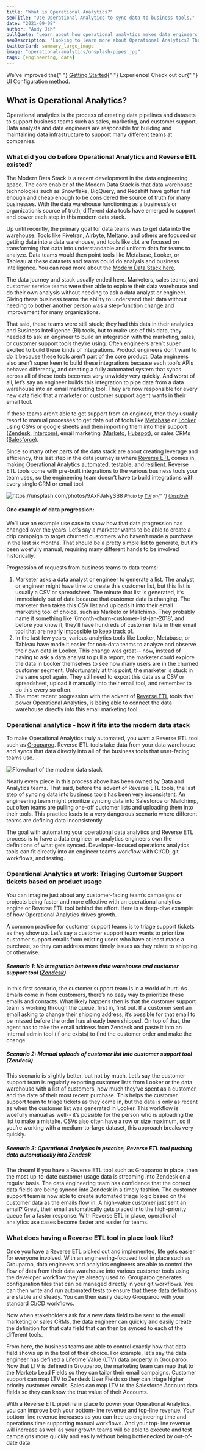 ```yaml
---
title: "What is Operational Analytics?"
seoTitle: "Use Operational Analytics to sync data to business tools."
date: "2021-09-08"
author: "Andy Jih"
pullQuote: "Learn about how operational analytics makes data engineers' lives easier while powering experimentation and growth for user-facing teams."
seoDescription: "Looking to learn more about Operational Analytics? The Grouparoo experts will walk you through the data integration concepts you should know. ✓ Start a free trial now!"
twitterCard: summary_large_image
image: "operational-analytics/unsplash-pipes.jpg"
tags: [engineering, data]
---
```


<Alert variant="warning">
  We've improved the{" "}
  <a href="https://www.grouparoo.com/docs/getting-started">Getting Started</a>{" "}
  Experience! Check out our{" "}
  <a href="https://www.grouparoo.com/docs/config">UI Configuration</a> method.
</Alert>

## What is Operational Analytics?

Operational analytics is the process of creating data pipelines and datasets to support business teams such as sales, marketing, and customer support. Data analysts and data engineers are responsible for building and maintaining data infrastructure to support many different teams at companies.

### What did you do before Operational Analytics and Reverse ETL existed?

The Modern Data Stack is a recent development in the data engineering space. The core enabler of the Modern Data Stack is that data warehouse technologies such as Snowflake, BigQuery, and Redshift have gotten fast enough and cheap enough to be considered the source of truth for many businesses. With the data warehouse functioning as a business’s or organization’s source of truth, different data tools have emerged to support and power each step in this modern data stack.

Up until recently, the primary goal for data teams was to get data into the warehouse. Tools like Fivetran, Airbyte, Meltano, and others are focused on getting data into a data warehouse, and tools like dbt are focused on transforming that data into understandable and uniform data for teams to analyze. Data teams would then point tools like Metabase, Looker, or Tableau at these datasets and teams could do analysis and business intelligence. You can read more about the [Modern Data Stack here](https://www.grouparoo.com/solutions/modern-data-stack).

The data journey and stack usually ended here. Marketers, sales teams, and customer service teams were then able to explore their data warehouse and do their own analysis without needing to ask a data analyst or engineer. Giving these business teams the ability to understand their data without needing to bother another person was a step-function change and improvement for many organizations.

That said, these teams were still stuck; they had this data in their analytics and Business Intelligence (BI) tools, but to make use of this data, they needed to ask an engineer to build an integration with the marketing, sales, or customer support tools they’re using. Often engineers aren’t super excited to build these kinds of integrations. Product engineers don’t want to do it because these tools aren’t part of the core product. Data engineers also aren’t super keen to build these integrations because each tool’s APIs behaves differently, and creating a fully automated system that syncs across all of these tools becomes very unwieldy very quickly. And worst of all, let’s say an engineer builds this integration to pipe data from a data warehouse into an email marketing tool. They are now responsible for every new data field that a marketer or customer support agent wants in their email tool.

If these teams aren’t able to get support from an engineer, then they usually resort to manual processes to get data out of tools like [Metabase](https://www.metabase.com/) or [Looker](https://looker.com/) using CSVs or google sheets and then importing them into their support ([Zendesk](https://www.zendesk.com/), [Intercom](https://www.intercom.com/)), email marketing ([Marketo](marketo.com), [Hubspot](https://www.hubspot.com/)), or sales CRMs ([Salesforce](https://www.salesforce.com/)).

Since so many other parts of the data stack are about creating leverage and efficiency, this last step in the data journey is where [Reverse ETL](https://www.grouparoo.com/solutions/reverse-etl) comes in, making Operational Analytics automated, testable, and resilient. Reverse ETL tools come with pre-built integrations to the various business tools your team uses, so the engineering team doesn’t have to build integrations with every single CRM or email tool.

<Image
  centered
  alt="https://unsplash.com/photos/9AxFJaNySB8"
  src="operational-analytics/unsplash-pipes.jpg"
  width={4060}
  height={3226}
/>
<small>
  <i>
    Photo by <a href="https://unsplash.com/@realaxer">T K</a> on{" "}
    <a href="https://unsplash.com/s/photos/pipelines">Unsplash</a>
  </i>
</small>

#### One example of data progression:

We’ll use an example use case to show how that data progression has changed over the years. Let’s say a marketer wants to be able to create a drip campaign to target churned customers who haven’t made a purchase in the last six months. That should be a pretty simple list to generate, but it’s been woefully manual, requiring many different hands to be involved historically.

Progression of requests from business teams to data teams:

1. Marketer asks a data analyst or engineer to generate a list. The analyst or engineer might have time to create this customer list, but this list is usually a CSV or spreadsheet. The minute that list is generated, it’s immediately out of date because that customer data is changing. The marketer then takes this CSV list and uploads it into their email marketing tool of choice, such as Marketo or Mailchimp. They probably name it something like ‘6month-churn-customer-list-jan-2018’, and before you know it, they’ll have hundreds of customer lists in their email tool that are nearly impossible to keep track of.
2. In the last few years, various analytics tools like Looker, Metabase, or Tableau have made it easier for non-data teams to analyze and observe their own data in Looker. This change was great-- now, instead of having to ask a data analyst to pull a report, the marketer could explore the data in Looker themselves to see how many users are in the churned customer segment. Unfortunately at this point, the marketer is stuck in the same spot again. They still need to export this data as a CSV or spreadsheet, upload it manually into their email tool, and remember to do this every so often.
3. The most recent progression with the advent of [Reverse ETL](https://www.grouparoo.com/solutions/reverse-etl) tools that power Operational Analytics, is being able to connect the data warehouse directly into this email marketing tool.

### Operational analytics - how it fits into the modern data stack

To make Operational Analytics truly automated, you want a Reverse ETL tool such as [Grouparoo](https://www.grouparoo.com/). Reverse ETL tools take data from your data warehouse and syncs that data directly into all of the business tools that user-facing teams use.

<Image
  centered
  alt="Flowchart of the modern data stack"
  src="operational-analytics/modern-data-stack.png"
  width={1015}
  height={456}
/>

Nearly every piece in this process above has been owned by Data and Analytics teams. That said, before the advent of Reverse ETL tools, the last step of syncing data into business tools has been very inconsistent. An engineering team might prioritize syncing data into Salesforce or Mailchimp, but often teams are pulling one-off customer lists and uploading them into their tools. This practice leads to a very dangerous scenario where different teams are defining data inconsistently.

The goal with automating your operational data analytics and Reverse ETL process is to have a data engineer or analytics engineers own the definitions of what gets synced. Developer-focused operations analytics tools can fit directly into an engineer team’s workflow with CI/CD, git workflows, and testing.

### Operational Analytics at work: Triaging Customer Support tickets based on product usage

You can imagine just about any customer-facing team’s campaigns or projects being faster and more effective with an operational analytics engine or Reverse ETL tool behind the effort. Here is a deep-dive example of how Operational Analytics drives growth.

A common practice for customer support teams is to triage support tickets as they show up. Let’s say a customer support team wants to prioritize customer support emails from existing users who have at least made a purchase, so they can address more timely issues as they relate to shipping or otherwise.

##### Scenario 1: No integration between data warehouse and customer support tool ([Zendesk](zendesk.com))

In this first scenario, the customer support team is in a world of hurt. As emails come in from customers, there’s no easy way to prioritize these emails and contacts. What likely happens then is that the customer support team is working through the queue, first in, first out. If a customer sent an email asking to change their shipping address, it’s possible for that email to be missed before the order has already been shipped. On top of that, the agent has to take the email address from Zendesk and paste it into an internal admin tool (if one exists) to find the customer order and make the change.

##### Scenario 2: Manual uploads of customer list into customer support tool (Zendesk)

This scenario is slightly better, but not by much. Let’s say the customer support team is regularly exporting customer lists from Looker or the data warehouse with a list of customers, how much they’ve spent as a customer, and the date of their most recent purchase. This helps the customer support team to triage tickets as they come in, but the data is only as recent as when the customer list was generated in Looker. This workflow is woefully manual as well-- it’s possible for the person who is uploading the list to make a mistake. CSVs also often have a row or size maximum, so if you’re working with a medium-to-large dataset, this approach breaks very quickly.

##### Scenario 3: Operational Analytics in practice, Reverse ETL tool pushing data automatically into Zendesk

The dream! If you have a Reverse ETL tool such as Grouparoo in place, then the most up-to-date customer usage data is streaming into Zendesk on a regular basis. The data engineering team has confidence that the correct data fields are being synced into Zendesk in a timely fashion. The customer support team is now able to create automated triage logic based on the customer data as the emails flow in. A high-value customer just sent an email? Great, their email automatically gets placed into the high-priority queue for a faster response. With Reverse ETL in place, operational analytics use cases become faster and easier for teams.

### What does having a Reverse ETL tool in place look like?

Once you have a Reverse ETL picked out and implemented, life gets easier for everyone involved. With an engineering-focused tool in place such as Grouparoo, data engineers and analytics engineers are able to control the flow of data from their data warehouse into various customer tools using the developer workflow they’re already used to. Grouparoo generates configuration files that can be managed directly in your git workflows. You can then write and run automated tests to ensure that these data definitions are stable and steady. You can then easily deploy Grouparoo with your standard CI/CD workflows.

Now when stakeholders ask for a new data field to be sent to the email marketing or sales CRMs, the data engineer can quickly and easily create the definition for that data field that can then be synced to each of the different tools.

From here, the business teams are able to control exactly how that data field shows up in the tool of their choice. For example, let’s say the data engineer has defined a Lifetime Value (LTV) data property in Grouparoo. Now that LTV is defined in Grouparoo, the marketing team can map that to the Marketo Lead Fields so they can tailor their email campaigns. Customer support can map LTV to Zendesk User Fields so they can triage higher priority customer emails. Sales can map LTV to the Salesforce Account data fields so they can know the true value of their Accounts.

With a Reverse ETL pipeline in place to power your Operational Analytics, you can improve both your bottom-line revenue and top-line revenue. Your bottom-line revenue increases as you can free up engineering time and operations time supporting manual workflows. And your top-line revenue will increase as well as your growth teams will be able to execute and test campaigns more quickly and easily without being bottlenecked by out-of-date data.
